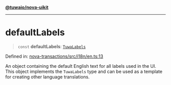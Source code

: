 [**@tuwaio/nova-uikit**](../../../README.md)

***

# defaultLabels

> `const` **defaultLabels**: [`TuwaLabels`](../type-aliases/TuwaLabels.md)

Defined in: [nova-transactions/src/i18n/en.ts:13](https://github.com/TuwaIO/nova-uikit/blob/bb57d95d18f8de8b14211d55bcd6b5765a378a6e/packages/nova-transactions/src/i18n/en.ts#L13)

An object containing the default English text for all labels used in the UI.
This object implements the `TuwaLabels` type and can be used as a template
for creating other language translations.
